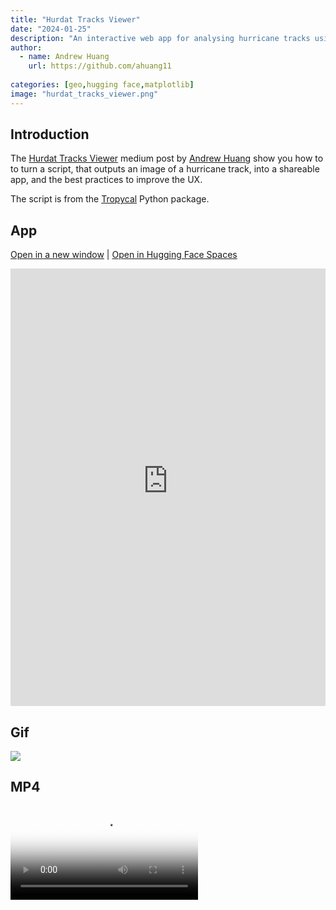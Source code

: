 ```yaml
---
title: "Hurdat Tracks Viewer"
date: "2024-01-25"
description: "An interactive web app for analysing hurricane tracks using Tropycal and Panel"
author:
  - name: Andrew Huang
    url: https://github.com/ahuang11
    
categories: [geo,hugging face,matplotlib]
image: "hurdat_tracks_viewer.png"
---
```


## Introduction

The [Hurdat Tracks Viewer](https://medium.com/@pYdeas/transform-a-python-script-into-an-interactive-web-app-and-make-it-performant-73fa3b304cdf) medium post by [Andrew Huang](https://github.com/ahuang11) show you how to to turn a script, that outputs an image of a hurricane track, into a shareable app, and the best practices to improve the UX.

The script is from the [Tropycal](https://tropycal.github.io/tropycal/) Python package.

## App

<a href="https://ahuang11-hurdat-tracks-viewer.hf.space" target="_blank">Open in a new window</a> | <a href="https://huggingface.co/spaces/ahuang11/hurdat_tracks_viewer" target="_blank">Open in Hugging Face Spaces</a>

<iframe
	src="https://ahuang11-hurdat-tracks-viewer.hf.space"
	frameborder="0"
	style="width:100%;height:700px"
></iframe>

## Gif

<img src="https://cdn.awesome-panel.org/resources/hurdat_tracks_viewer/hurdat_tracks_viewer.gif"></img>

## MP4

<video poster="https://cdn.awesome-panel.org/resources/hurdat_tracks_viewer/hurdat_tracks_viewer.png" controls>
  <source src="https://cdn.awesome-panel.org/resources/hurdat_tracks_viewer/hurdat_tracks_viewer.mp4" type="video/mp4">
  Your browser does not support HTML video.
</video>

## Png

<img src="https://cdn.awesome-panel.org/resources/hurdat_tracks_viewer/hurdat_tracks_viewer.png"></img>

## Social

Please share on social media. Thanks.

<a href="https://twitter.com/awesome_panel" target="_blank"><i class="bi bi-twitter"></i></a> <a href="https://www.linkedin.com/company/awesome-panel-org" target="_blank"><i class="bi bi-linkedin"></i></a>